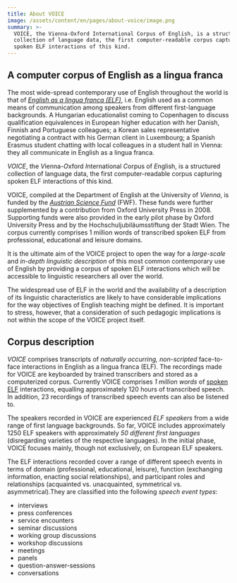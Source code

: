 ```yaml
---
title: About VOICE
image: /assets/content/en/pages/about-voice/image.png
summary: >-
  VOICE, the Vienna-Oxford International Corpus of English, is a structured
  collection of language data, the first computer-readable corpus capturing
  spoken ELF interactions of this kind.
---
```

## A computer corpus of English as a lingua franca

The most wide-spread contemporary use of English throughout the world is that of [*English as a lingua franca (ELF)*](https://www.univie.ac.at/voice/page/faq#elf), i.e. English used as a common means of communication among speakers from different first-language backgrounds. A Hungarian educationalist coming to Copenhagen to discuss qualification equivalences in European higher education with her Danish, Finnish and Portuguese colleagues; a Korean sales representative negotiating a contract with his German client in Luxembourg; a Spanish Erasmus student chatting with local colleagues in a student hall in Vienna: they all communicate in English as a lingua franca.

*VOICE*, the *V*ienna-*O*xford *I*nternational *C*orpus of *E*nglish, is a structured collection of language data, the first computer-readable corpus capturing spoken ELF interactions of this kind.

VOICE, compiled at the Department of English at the University of *Vienna*, is funded by the [*Austrian Science Fund*](http://www.fwf.ac.at/) (FWF). These funds were further supplemented by a contribution from Oxford University Press in 2008. Supporting funds were also provided in the early pilot phase by Oxford University Press and by the Hochschuljubiläumsstiftung der Stadt Wien. The corpus currently comprises 1 million words of transcribed spoken ELF from professional, educational and leisure domains.&#x20;

It is the ultimate aim of the VOICE project to open the way for a *large-scale* and *in-depth linguistic description* of this most common contemporary use of English by providing a corpus of spoken ELF interactions which will be accessible to linguistic researchers all over the world.

The widespread use of ELF in the world and the availability of a description of its linguistic characteristics are likely to have considerable implications for the way objectives of English teaching might be defined. It is important to stress, however, that a consideration of such pedagogic implications is not within the scope of the VOICE project itself.

## Corpus description

*VOICE* comprises transcripts of *naturally occurring, non-scripted* face-to-face interactions in English as a lingua franca (ELF). The recordings made for VOICE are keyboarded by trained transcribers and stored as a computerized corpus. Currently VOICE comprises *1 million words* of [spoken ELF](https://www.univie.ac.at/voice/page/faq#focus) interactions, equalling approximately 120 hours of transcribed speech. In addition, 23 recordings of transcribed speech events can also be listened to.

The speakers recorded in VOICE are experienced *ELF speakers* from a wide range of first language backgrounds. So far, VOICE includes approximately 1250 ELF speakers with approximately *50 different first languages* (disregarding varieties of the respective languages). In the initial phase, VOICE focuses mainly, though not exclusively, on European ELF speakers.

The ELF interactions recorded cover a range of different speech events in terms of domain (professional, educational, leisure), function (exchanging information, enacting social relationships), and participant roles and relationships (acquainted vs. unacquainted, symmetrical vs. asymmetrical).They are classified into the following *speech event types*:

* interviews
* press conferences
* service encounters
* seminar discussions
* working group discussions
* workshop discussions
* meetings
* panels
* question-answer-sessions
* conversations
